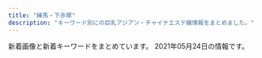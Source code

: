 ```yaml
---
title: "練馬・下赤塚"
description: "キーワード別にの巨乳アジアン・チャイナエステ嬢情報をまとめました。"
---
```


新着画像と新着キーワードをまとめています。
2021年05月24日の情報です。

<DmmAffiliateIns />
<KeywordTable
  shops={
    [
    {
        "keywords": {},
        "img_links": [],
        "name": "\u6e29\u30fb\u306c\u304f\u3082\u308a",
        "station": "\u4e0a\u677f\u6a4b\u99c5\u5317\u53e3",
        "url": "http://tenpo2.iest.info/"
    },
    {
        "url": "http://es-nerima.biz/",
        "img_links": [
            "http://es-nerima.biz/wp-content/uploads/2016/10/mika.jpg",
            "http://es-nerima.biz/wp-content/uploads/2016/10/mika-250x330.jpg",
            "http://es-nerima.biz/wp-content/themes/template-salon2/images/gallery4.jpg",
            "http://es-nerima.biz/wp-content/uploads/2016/10/gallery8-600x600.jpg",
            "http://es-nerima.biz/wp-content/uploads/2016/10/g3-250x330.jpg",
            "http://es-nerima.biz/wp-content/uploads/2016/10/girl-1-250x330.jpg",
            "http://es-nerima.biz/wp-content/uploads/2016/10/eri-250x330.jpg",
            "http://es-nerima.biz/wp-content/themes/template-salon2/images/pickup-frame.png",
            "http://es-nerima.biz/wp-content/themes/template-salon2/images/pickup-ttl.png",
            "http://es-nerima.biz/wp-content/themes/template-salon2/images/slider1.jpg",
            "http://es-nerima.biz/wp-content/themes/template-salon2/images/gallery3.jpg",
            "http://es-nerima.biz/wp-content/uploads/2016/10/g6.jpg",
            "http://es-nerima.biz/wp-content/themes/template-salon2/images/massage-de_88_31.jpg",
            "http://es-nerima.biz/wp-content/themes/template-salon2/images/magazine.jpg",
            "http://es-nerima.biz/wp-content/themes/template-salon2/images/camp-bnr.jpg",
            "http://es-nerima.biz/wp-content/uploads/2016/10/g1-250x330.jpg",
            "http://es-nerima.biz/wp-content/uploads/2016/10/gallery3.jpg",
            "http://es-nerima.biz/wp-content/themes/template-salon2/images/gallery-ttl.png",
            "http://es-nerima.biz/wp-content/uploads/2016/10/gallery8.jpg",
            "http://es-nerima.biz/wp-content/uploads/2016/10/g6-250x330.jpg",
            "http://es-nerima.biz/wp-content/uploads/2016/10/g4-250x330.jpg",
            "http://es-nerima.biz/wp-content/themes/template-salon2/images/news-ttl.png",
            "http://es-nerima.biz/wp-content/uploads/2016/10/girl-1.jpg",
            "http://es-nerima.biz/wp-content/uploads/2016/10/g5.jpg",
            "http://es-nerima.biz/wp-content/themes/template-salon2/images/gallery1.jpg",
            "http://es-nerima.biz/wp-content/themes/template-salon2/images/gallery2.jpg",
            "http://es-nerima.biz/wp-content/uploads/2016/10/gallery2.jpg",
            "http://es-nerima.biz/wp-content/uploads/2016/10/gallery1.jpg",
            "http://es-nerima.biz/wp-content/uploads/2016/10/g4.jpg",
            "http://cdn.dino-es.com/images/logo/88x31DinoEs.png",
            "http://es-nerima.biz/wp-content/themes/template-salon2/images/tel.png",
            "http://es-nerima.biz/wp-content/themes/template-salon2/images/newface-ttl.png",
            "http://es-nerima.biz/wp-content/uploads/2016/10/eri.jpg",
            "http://es-nerima.biz/wp-content/uploads/2016/10/gallery6.jpg",
            "http://es-nerima.biz/wp-content/uploads/2016/10/g5-250x330.jpg",
            "http://es-nerima.biz/wp-content/uploads/2016/10/gallery7.jpg",
            "http://es-nerima.biz/wp-content/uploads/2016/10/camp-bnr.jpg",
            "http://es-nerima.biz/wp-content/uploads/2016/10/gallery5.jpg",
            "http://es-nerima.biz/wp-content/uploads/2016/10/g3.jpg"
        ],
        "name": "\u3046\u3089\u3089",
        "station": "\u7df4\u99ac\u99c5\u5317\u53e3",
        "keywords": {}
    },
    {
        "keywords": {},
        "url": "http://aroma-p.info/",
        "station": "\u77f3\u795e\u4e95\u516c\u5712\u99c5\u5357\u53e3",
        "img_links": [],
        "name": "AROMA PLAZA \u30a2\u30ed\u30de\u30d7\u30e9\u30b6"
    },
    {
        "keywords": {},
        "name": "\u7d05\u6708",
        "station": "\u4e0b\u8d64\u585a\u99c5\u5317\u53e3",
        "img_links": [
            "http://www.es-kou.link/images/1.jpg",
            "http://www.es-kou.link/images/mobile.jpg",
            "http://www.es-kou.link/images/info.png",
            "http://www.es-kou.link/images/head.jpg",
            "http://www.es-kou.link/img/satomi1.jpg",
            "http://www.es-kou.link/img/mimi1.jpg",
            "http://www.es-kou.link/images/2.jpg",
            "http://www.es-kou.link/img/nana1.jpg",
            "http://www.es-kou.link/images/int1.png",
            "http://www.es-kou.link/images/sys1.jpg",
            "http://www.es-kou.link/images/sys3.png",
            "http://www.es-kou.link/images/int2.png",
            "http://www.es-kou.link/images/news.jpg",
            "http://www.es-kou.link/images/s1.png",
            "http://www.es-kou.link/images/sys2.jpg",
            "http://www.es-kou.link/images/b1.jpg",
            "http://www.es-kou.link/images/interior_t.jpg",
            "http://www.es-kou.link/images/b2.jpg",
            "http://www.es-kou.link/images/3.jpg",
            "http://www.es-kou.link/images/staff_t.jpg"
        ],
        "url": "http://www.es-kou.link/"
    },
    {
        "keywords": {
            "E": 6,
            "C": 17,
            "88": 1,
            "87": 4,
            "89": 1,
            "D": 2,
            "F": 1,
            "86": 4
        },
        "name": "\u30ad\u30e9\u30ad\u30e9",
        "url": "http://binrou.net/",
        "img_links": [
            "http://binrou.net/img/sta112.jpg",
            "http://binrou.net/i/img/sta98.jpg",
            "http://binrou.net/img/st115.jpg",
            "http://binrou.net/i/img/sta92.jpg",
            "http://binrou.net/i/img/sta108.jpg",
            "http://binrou.net/i/img/sta105.jpg",
            "http://binrou.net/i/img/r3.jpg",
            "http://binrou.net/i/img/sta89.jpg",
            "http://binrou.net/i/img/sta109.jpg",
            "http://binrou.net/i/img/sta117.jpg",
            "http://binrou.net/i/img/sta118.jpg",
            "http://binrou.net/i/img/acc.jpg",
            "http://binrou.net/i/img/st118.jpg",
            "http://binrou.net/img/st112.jpg",
            "http://binrou.net/img/st117.jpg",
            "http://binrou.net/img/sta119.jpg",
            "http://binrou.net/img/sta109.jpg",
            "http://binrou.net/img/st109.jpg",
            "http://binrou.net/img/mo.png",
            "http://binrou.net/img/s118.jpg",
            "http://binrou.net/i/img/sta104.jpg",
            "http://binrou.net/img/s116.jpg",
            "http://binrou.net/img/st111.jpg",
            "http://binrou.net/i/img/sta88.jpg",
            "http://binrou.net/img/sta117.jpg",
            "http://binrou.net/img/s117.jpg",
            "http://binrou.net/i/img/sta116.jpg",
            "http://binrou.net/img/sta114.jpg",
            "http://binrou.net/img/st119.jpg",
            "http://binrou.net/i/img/sta111.jpg",
            "http://binrou.net/img/s119.jpg",
            "http://binrou.net/img/s111.jpg",
            "http://binrou.net/img/s114.jpg",
            "http://binrou.net/img/s115.jpg",
            "http://binrou.net/img/s112.jpg",
            "http://binrou.net/img/sta118.jpg",
            "http://binrou.net/img/sta115.jpg",
            "http://binrou.net/i/img/sta115.jpg",
            "http://binrou.net/i/img/sta114.jpg",
            "http://binrou.net/i/img/sta100.jpg",
            "http://binrou.net/i/img/sta80.jpg",
            "http://binrou.net/img/st118.jpg",
            "http://binrou.net/img/fla.jpg",
            "http://binrou.net/img/st116.jpg",
            "http://binrou.net/img/sta116.jpg",
            "http://binrou.net/img/botton.jpg",
            "http://binrou.net/i/img/sta94.jpg",
            "http://binrou.net/i/img/r4.jpg",
            "http://binrou.net/img/pickup20.jpg",
            "http://binrou.net/img/acc.jpg",
            "http://binrou.net/i/img/sta119.jpg",
            "http://binrou.net/i/img/sta112.jpg",
            "http://binrou.net/i/img/r1.jpg",
            "http://binrou.net/i/img/r2.jpg",
            "http://binrou.net/i/img/sta97.jpg",
            "http://binrou.net/img/sta111.jpg",
            "http://binrou.net/img/st114.jpg"
        ],
        "station": "\u7df4\u99ac\u99c5\u897f\u53e3"
    },
    {
        "keywords": {
            "D": 6,
            "C": 13,
            "E": 14,
            "G": 3
        },
        "img_links": [
            "https://salasa.tokyo/wp-content/uploads/2021/04/s187alasa.jpg",
            "https://salasa.tokyo/wp-content/uploads/2020/02/8776salasa.jpg",
            "https://salasa.tokyo/wp-content/uploads/2020/02/21salasa.jpg",
            "https://salasa.tokyo/wp-content/themes/este/img/2.jpg",
            "https://salasa.tokyo/wp-content/themes/este/img/4.jpg",
            "https://salasa.tokyo/wp-content/themes/este/img/3.jpg",
            "https://salasa.tokyo/wp-content/uploads/2021/02/345salasa.jpg",
            "https://salasa.tokyo/wp-content/themes/este/img/call.png",
            "https://salasa.tokyo/wp-content/uploads/2020/02/1salasa.jpg",
            "https://salasa.tokyo/wp-content/themes/este/img/top-img021.png",
            "https://salasa.tokyo/wp-content/themes/este/img/top-img01b.png",
            "https://salasa.tokyo/wp-content/themes/este/img/tel_header.png",
            "https://salasa.tokyo/wp-content/themes/este/img/top-img01a.png",
            "https://salasa.tokyo/wp-content/themes/este/img/top-img05.png",
            "https://salasa.tokyo/wp-content/uploads/2020/03/897261salasa.jpg",
            "https://salasa.tokyo/wp-content/uploads/2020/02/11salasa.jpg",
            "https://salasa.tokyo/wp-content/themes/este/img/1.jpg",
            "https://salasa.tokyo/wp-content/uploads/2020/04/2311121salasa.jpg",
            "https://salasa.tokyo/wp-content/themes/este/img/top-img01.png",
            "https://salasa.tokyo/wp-content/themes/este/img/top-img04.png",
            "https://salasa.tokyo/wp-content/themes/este/img/tel_footer.png",
            "https://salasa.tokyo/wp-content/uploads/2020/02/32salasa.jpg",
            "https://salasa.tokyo/wp-content/themes/este/img/top-img02.png",
            "https://salasa.tokyo/wp-content/uploads/2020/02/41salasa.jpg"
        ],
        "station": "\u7df4\u99ac\u99c5\u897f\u53e3",
        "name": "\u3064\u307c\u307f",
        "url": "https://salasa.tokyo/"
    },
    {
        "station": "\u7df4\u99ac\u99c5\u897f\u53e3",
        "keywords": {
            "89": 1,
            "88": 2,
            "90": 3,
            "92": 1
        },
        "url": "http://ginzaangel.esnavi.work/",
        "name": "\u7df4\u99ac\u306e\u5929\u4f7f",
        "img_links": [
            "http://ginzaangel.esnavi.work/2/uploadimg/1615989115.jpeg",
            "http://ginzaangel.esnavi.work/2/uploadimg/1619341553.jpeg",
            "http://ginzaangel.esnavi.work/int1.png",
            "http://ginzaangel.esnavi.work/staff_t.jpg",
            "http://ginzaangel.esnavi.work/sys1.jpg",
            "http://ginzaangel.esnavi.work/sys2.jpg",
            "http://ginzaangel.esnavi.work/2/uploadimg/1615988408.jpeg",
            "http://ginzaangel.esnavi.work/2/uploadimg/1615989033.jpeg",
            "http://ginzaangel.esnavi.work/news.jpg",
            "http://ginzaangel.esnavi.work/2/uploadimg/1595657062.jpeg",
            "http://ginzaangel.esnavi.work/s1.png",
            "http://ginzaangel.esnavi.work/2/uploadimg/1601829474.jpeg",
            "http://ginzaangel.esnavi.work/2/uploadimg/1615988934.jpeg",
            "http://ginzaangel.esnavi.work/head.jpg"
        ]
    },
    {
        "url": "http://nymphe-est.biz/",
        "keywords": {
            "E": 1,
            "D": 2
        },
        "img_links": [
            "http://nymphe-est.biz/images/cg01.jpg",
            "http://nymphe-est.biz/images/stal.jpg",
            "http://nymphe-est.biz/images/m2.png",
            "http://nymphe-est.biz/images/no.png",
            "http://nymphe-est.biz/images/fla.jpg",
            "http://nymphe-est.biz/images/cg02.jpg",
            "http://nymphe-est.biz/images/cg03.jpg",
            "http://nymphe-est.biz/images/bul.jpg",
            "http://nymphe-est.biz/images/stat.jpg",
            "http://nymphe-est.biz/images/tit3.jpg",
            "http://nymphe-est.biz/images/m4.png",
            "http://nymphe-est.biz/images/spt.png",
            "http://nymphe-est.biz/images/m1.png",
            "http://nymphe-est.biz/images/accl.jpg",
            "http://nymphe-est.biz/images/tit2.jpg",
            "http://nymphe-est.biz/images/tit5.jpg",
            "http://nymphe-est.biz/images/m3.png",
            "http://nymphe-est.biz/images/tit6.jpg",
            "http://nymphe-est.biz/images/bur.jpg",
            "http://nymphe-est.biz/images/tit4.jpg",
            "http://nymphe-est.biz/images/tm.jpg",
            "http://nymphe-est.biz/images/m5.png",
            "http://nymphe-est.biz/images/m6.png",
            "http://nymphe-est.biz/images/top.png"
        ],
        "name": "\u59eb\u306e\u3086\u3073\u3055\u304d",
        "station": "\u6771\u6b66\u7df4\u99ac\u99c5\u5317\u53e3"
    },
    {
        "name": "\u30d1\u30ad\u30e9",
        "url": "http://pakira-massage.work/",
        "station": "\u8981\u753a\u99c55\u756a\u51fa\u53e3",
        "img_links": [
            "http://pakira-massage.work/i/img/r5.jpg",
            "http://pakira-massage.work/i/img/r3.jpg",
            "http://pakira-massage.work/i/img/r2.jpg",
            "http://pakira-massage.work/i/img/r4.jpg",
            "http://pakira-massage.work/img/campian.jpg",
            "http://pakira-massage.work/img/s1.jpg",
            "http://pakira-massage.work/img/mobile-1.png",
            "http://pakira-massage.work/i/img/sta1.jpg",
            "http://pakira-massage.work/i/img/r6.jpg",
            "http://pakira-massage.work/img/st2.jpg",
            "http://pakira-massage.work/img/botton.jpg",
            "http://pakira-massage.work/img/sta1.jpg",
            "http://pakira-massage.work/i/img/r1.jpg",
            "http://pakira-massage.work/img/st1.jpg",
            "http://pakira-massage.work/img/sta2.jpg",
            "http://pakira-massage.work/img/head.jpg",
            "http://pakira-massage.work/i/img/sta2.jpg",
            "http://pakira-massage.work/img/nos.jpg",
            "http://pakira-massage.work/i/img/st1.jpg",
            "http://pakira-massage.work/img/s2.jpg"
        ],
        "keywords": {
            "C": 11,
            "E": 1,
            "87": 1,
            "85": 2
        }
    },
    {
        "name": "\u30e9\u30b1\u30b7\u30b9\u5927\u6cc9\u5b66\u5712",
        "url": "http://lachesis.este88.com/",
        "img_links": [
            "http://lachesis.este88.com/gals/yuno3.jpg",
            "http://lachesis.este88.com/gals/aoi2.jpg",
            "http://lachesis.este88.com/gals/rinnka2.jpg",
            "http://lachesis.este88.com/gals/aoi3.jpg",
            "http://momipara.jp/img/link/momi234.jpg",
            "http://lachesis.este88.com/gals/ruka3.jpg",
            "http://lachesis.este88.com/gals/aoi1.jpg",
            "http://lachesis.este88.com/gals/narumi1.jpg",
            "http://lachesis.este88.com/gals/rinnka3.jpg",
            "http://lachesis.este88.com/gals/yuno1.jpg",
            "http://lachesis.este88.com/gals/mao1.jpg",
            "http://lachesis.este88.com/images/info5.jpg",
            "http://lachesis.este88.com/gals/miho2.jpg",
            "http://lachesis.este88.com/gals/miho1.jpg",
            "http://lachesis.este88.com/gals/maria1.jpg",
            "https://lachesis.este88.com/gals/mao1.jpg",
            "https://lachesis.este88.com/images/bg_header.jpg",
            "http://lachesis.este88.com/gals/nozomi4.jpg",
            "http://lachesis.este88.com/gals/itika3.jpg",
            "https://lachesis.este88.com/images/line.jpg",
            "http://lachesis.este88.com/gals/minami1.jpg",
            "http://lachesis.este88.com/gals/mao2.jpg",
            "http://lachesis.este88.com/images/line.jpg",
            "https://lachesis.este88.com/gals/yuno1.jpg",
            "https://lachesis.este88.com/gals/miku1.jpg",
            "https://lachesis.este88.com/gals/minami1.jpg",
            "https://lachesis.este88.com/gals/aoi1.jpg",
            "https://lachesis.este88.com/gals/nozomi1.jpg",
            "http://lachesis.este88.com/images/bg_header.jpg",
            "http://lachesis.este88.com/images/sysh3bar.png",
            "https://lachesis.este88.com/gals/tumugi1.jpg",
            "https://lachesis.este88.com/images/bg_header3.jpg",
            "http://lachesis.este88.com/gals/yuno2.jpg",
            "http://lachesis.este88.com/gals/nozomi2.jpg",
            "http://lachesis.este88.com/gals/rinnka4.jpg",
            "http://lachesis.este88.com/gals/tumugi2.jpg",
            "https://lachesis.este88.com/gals/maria1.jpg",
            "https://lachesis.este88.com/gals/narumi1.jpg",
            "http://lachesis.este88.com/gals/nozomi1.jpg",
            "http://lachesis.este88.com/gals/itika2.jpg",
            "http://lachesis.este88.com/gals/miku3.jpg",
            "http://lachesis.este88.com/images/bg_header3.jpg",
            "http://lachesis.este88.com/gals/tumugi3.jpg",
            "http://lachesis.este88.com/gals/miku2.jpg",
            "https://lachesis.este88.com/images/info5.jpg",
            "https://lachesis.este88.com/images/sysh3bar.png",
            "http://lachesis.este88.com/gals/ruka4.jpg",
            "https://lachesis.este88.com/gals/miho1.jpg",
            "http://lachesis.este88.com/gals/narumi3.jpg",
            "http://lachesis.este88.com/gals/ruka2.jpg",
            "https://lachesis.este88.com/gals/ruka1.jpg",
            "http://lachesis.este88.com/gals/tumugi1.jpg",
            "http://lachesis.este88.com/gals/miku1.jpg",
            "http://lachesis.este88.com/gals/nozomi3.jpg",
            "http://lachesis.este88.com/gals/narumi2.jpg",
            "http://lachesis.este88.com/gals/itika1.jpg",
            "http://lachesis.este88.com/gals/narumi4.jpg",
            "http://lachesis.este88.com/gals/ruka1.jpg",
            "https://lachesis.este88.com/gals/rinnka1.jpg",
            "http://lachesis.este88.com/gals/rinnka1.jpg",
            "http://lachesis.este88.com/gals/miho3.jpg",
            "http://lachesis.este88.com/gals/minami2.jpg",
            "https://lachesis.este88.com/gals/itika1.jpg"
        ],
        "station": "\u5927\u6cc9\u5b66\u5712\u99c5",
        "keywords": {
            "D": 2,
            "F": 4,
            "93": 1,
            "88": 2,
            "95": 1,
            "81": 1,
            "83": 2,
            "E": 1,
            "86": 1,
            "C": 4,
            "G": 1,
            "84": 1,
            "80": 1,
            "91": 3
        }
    },
    {
        "img_links": [
            "http://oasis.akasuri.xyz/staff/s1.jpg",
            "http://oasis.akasuri.xyz/staff/s2.jpg",
            "http://oasis.akasuri.xyz/images/bar-staff.png",
            "http://oasis.akasuri.xyz/images/b-tel.png",
            "http://oasis.akasuri.xyz/images/bar-photo.png",
            "http://oasis.akasuri.xyz/images/c-staff.png",
            "http://oasis.akasuri.xyz/images/c-top.png",
            "http://oasis.akasuri.xyz/images/fotter.png",
            "http://oasis.akasuri.xyz/images/c-photo.png",
            "http://oasis.akasuri.xyz/staff/s3.jpg"
        ],
        "station": "\u6210\u5897\u99c5\u5357\u53e3",
        "name": "\u30aa\u30a2\u30b7\u30b9",
        "keywords": {},
        "url": "http://oasis.akasuri.xyz/"
    },
    {
        "station": "\u7df4\u99ac\u99c5\u897f\u53e3",
        "name": "Smile -\u30b9\u30de\u30a4\u30eb-",
        "url": "http://www.smile.mensest.com/",
        "img_links": [
            "http://www.smile.mensest.com/img/btn_blog.png",
            "http://www.smile.mensest.com/img/ttl_news.png",
            "http://www.smile.mensest.com/files/003.jpg",
            "http://www.smile.mensest.com/img/btn_side_mobile.jpg",
            "http://www.smile.mensest.com/img/ttl_info.png",
            "http://www.smile.mensest.com/files/001.jpg",
            "http://www.smile.mensest.com/files/004.jpg",
            "http://www.smile.mensest.com/img/goback.jpg",
            "http://www.smile.mensest.com/img/pickup.jpg",
            "http://www.smile.mensest.com/files/002.jpg",
            "http://www.smile.mensest.com/img/header02.png"
        ],
        "keywords": {
            "88": 4,
            "87": 2,
            "85": 2,
            "C": 16,
            "D": 4
        }
    },
    {
        "station": "\u7df4\u99ac\u99c5\u897f\u53e3",
        "img_links": [
            "http://sh-dafei.work/uploads/190809/1-1ZP9125I01S.jpg",
            "http://sh-dafei.work/uploads/171031/1-1G0311G531445.jpg",
            "http://sh-dafei.work/uploads/171031/1-1G0311G556445.jpg",
            "http://sh-dafei.work/uploads/181206/1-1Q2061253211D.jpg",
            "http://sh-dafei.work/uploads/allimg/180612/1-1P612160305350.jpg",
            "http://sh-dafei.work/uploads/210326/1-210326140613257.jpg",
            "http://sh-dafei.work/uploads/190301/1-1Z30116320A41.jpg",
            "http://sh-dafei.work/uploads/181214/1-1Q214154222511.jpg",
            "http://sh-dafei.work/uploads/180612/1-1P6121601061c.jpg",
            "http://sh-dafei.work/uploads/180612/1-1P612160029349.jpg",
            "http://sh-dafei.work/uploads/171031/1-1G0311G344914.jpg",
            "http://sh-dafei.work/uploads/210219/1-210219105500300.jpg",
            "http://sh-dafei.work/uploads/171031/1-1G0311G4095M.jpg",
            "http://sh-dafei.work/uploads/201002/1-201002144Z11V.jpg",
            "http://sh-dafei.work/templets/default/pc/picture/s_staff.png",
            "http://sh-dafei.work/uploads/181207/1-1Q20G40K63R.jpg",
            "http://sh-dafei.work/uploads/190130/1-1Z130162635508.jpg",
            "http://sh-dafei.work/uploads/191115/1-191115132040J2.jpg",
            "http://sh-dafei.work/uploads/171031/1-1G0311G505933.jpg",
            "http://sh-dafei.work/templets/default/pc/picture/staffs.png",
            "http://sh-dafei.work/uploads/190329/1-1Z329151011c7.jpg",
            "http://sh-dafei.work/uploads/181207/1-1Q20G35320X0.png",
            "http://sh-dafei.work/uploads/181206/1-1Q2061249563O.jpg",
            "http://sh-dafei.work/uploads/201113/1-20111314213cQ.jpg",
            "http://sh-dafei.work/uploads/181206/1-1Q2061250494E.jpg",
            "http://sh-dafei.work/uploads/190924/1-1Z924151334121.jpg",
            "http://sh-dafei.work/templets/default/pc/picture/face.png",
            "http://sh-dafei.work/uploads/180227/1-1P22G40S5448.jpg",
            "http://sh-dafei.work/templets/default/pc/picture/s_pick.png",
            "http://sh-dafei.work/uploads/181206/1-1Q206125154224.jpg",
            "http://sh-dafei.work/templets/default/pc/picture/s_news.png",
            "http://sh-dafei.work/uploads/200117/1-20011G614144B.jpg",
            "http://sh-dafei.work/templets/default/pc/picture/end1.jpg",
            "http://sh-dafei.work/uploads/200612/1-200612154534W8.jpg"
        ],
        "url": "http://sh-dafei.work/",
        "name": "\u5927\u5983",
        "keywords": {}
    },
    {
        "url": "http://evergrace.tyo.cm/",
        "name": "\u30b8\u30e3\u30b9\u30df\u30f3",
        "keywords": {},
        "img_links": [],
        "station": "\u6210\u5897\u99c5"
    },
    {
        "station": "\u6c5f\u53e4\u7530\u99c5\u5357\u53e3",
        "keywords": {},
        "name": "\u512a\u30fb\u7f8e",
        "img_links": [
            "http://rose.este.work/index-25.htm.jpg",
            "http://rose.este.work/index-1.htm.jpg",
            "http://rose.este.work/index-26.htm.jpg",
            "http://rose.este.work/r3.jpg",
            "http://rose.este.work/sys1.png",
            "http://rose.este.work/unnamed.png",
            "http://rose.este.work/r5.jpg",
            "http://rose.este.work/resize_1500-450.jpg",
            "http://rose.este.work/index-24.htm.jpg",
            "http://rose.este.work/r4.jpg",
            "http://rose.este.work/resize_250.png",
            "http://rose.este.work/r1.jpg",
            "http://rose.este.work/totop.png",
            "http://rose.este.work/re.jpg"
        ],
        "url": "http://rose.este.work/"
    },
    {
        "img_links": [],
        "name": "\u59eb",
        "keywords": {},
        "station": "\u6210\u5897\u99c5",
        "url": "http://anzu.abnavi.info/"
    },
    {
        "station": "\u4e2d\u6751\u6a4b\u99c5",
        "url": "http://www.e-rakuraku.info/",
        "img_links": [
            "http://www.e-rakuraku.info/images/top.jpg",
            "http://www.e-rakuraku.info/images/tite-gallery.png",
            "http://www.e-rakuraku.info/images/newt.png",
            "http://www.e-rakuraku.info/images/tel.png",
            "http://www.e-rakuraku.info/images/g0.jpg",
            "http://www.e-rakuraku.info/images/s1.png",
            "http://www.e-rakuraku.info/images/s2.png",
            "http://www.e-rakuraku.info/images/huiyuan.png",
            "http://www.e-rakuraku.info/images/mobile.png",
            "http://www.e-rakuraku.info/images/g3.jpg",
            "http://www.e-rakuraku.info/images/g4.jpg",
            "http://www.e-rakuraku.info/images/tite-staff.png",
            "http://www.e-rakuraku.info/images/nei_03.jpg",
            "http://www.e-rakuraku.info/images/sr.png",
            "http://www.e-rakuraku.info/images/newfacet.png",
            "http://www.e-rakuraku.info/images/g1.jpg",
            "http://www.e-rakuraku.info/images/g5.jpg",
            "http://www.e-rakuraku.info/images/g2.jpg"
        ],
        "name": "\u697d\u697d",
        "keywords": {
            "C": 13
        }
    },
    {
        "name": "\u697d\u3005",
        "keywords": {},
        "station": "\u65b0\u685c\u53f0\u99c51\u756a\u51fa\u53e3",
        "url": "https://1270791003.wixsite.com/mysite/",
        "img_links": [
            "https://static.wixstatic.com/media/56292f_4d626237c2cd4806b0251dae4554758e.jpg",
            "https://static.wixstatic.com/media/56292f_3dc196c69ac04338b46a28f7dc0f4df2.jpg",
            "https://static.wixstatic.com/media/73ea4e_4f276738c0354f93b87840e2d55be62b~mv2.png",
            "https://static.wixstatic.com/media/73ea4e_73ca4971bac34776a53c8b09526abe0d~mv2.jpg"
        ]
    },
    {
        "station": "\u4e0b\u8d64\u585a\u99c5\u5317\u53e3",
        "keywords": {},
        "img_links": [
            "http://c-sakura.work/img/yuyu1.jpg",
            "http://c-sakura.work/images/head.jpg",
            "http://c-sakura.work/images/tel.jpg",
            "http://c-sakura.work/images/interior_t.jpg",
            "http://c-sakura.work/img/ami1.jpg",
            "http://c-sakura.work/images/2.jpg",
            "http://c-sakura.work/images/mobile.jpg",
            "http://c-sakura.work/images/staff_t.jpg",
            "http://c-sakura.work/images/3.jpg",
            "http://c-sakura.work/images/news.png",
            "http://c-sakura.work/images/1.jpg",
            "http://c-sakura.work/images/sys1.png",
            "http://c-sakura.work/images/sisu.png",
            "http://c-sakura.work/images/int2.png",
            "http://c-sakura.work/images/int1.png",
            "http://c-sakura.work/images/info.png",
            "http://c-sakura.work/img/yuri1.jpg"
        ],
        "name": "\u9577\u4e45*\u3061\u3087\u3046\u304d\u3085\u3046",
        "url": "http://c-sakura.work/"
    },
    {
        "keywords": {},
        "name": "\u6696\u5fc3",
        "img_links": [
            "http://www.hi-msg.com/dansin/images/mobile.jpg",
            "http://www.hi-msg.com/dansin/images/p-5.jpg",
            "http://www.hi-msg.com/dansin/images/s_info.jpg",
            "http://www.hi-msg.com/dansin/images/top.jpg",
            "http://www.hi-msg.com/dansin/images/s_news.jpg",
            "http://www.hi-msg.com/dansin/images/nav.jpg",
            "http://www.hi-msg.com/dansin/images/s_pick.jpg",
            "http://www.hi-msg.com/dansin/images/p-5-1.jpg",
            "http://www.hi-msg.com/dansin/images/1.jpg",
            "http://www.hi-msg.com/dansin/images/p-7.jpg",
            "http://www.hi-msg.com/dansin/images/end1.jpg",
            "http://www.hi-msg.com/dansin/images/p-9.jpg",
            "http://www.hi-msg.com/dansin/images/p-2.jpg",
            "http://www.hi-msg.com/dansin/images/p-6.jpg",
            "http://www.hi-msg.com/dansin/images/p-2-1.jpg",
            "http://www.hi-msg.com/dansin/images/p-8.jpg",
            "http://www.hi-msg.com/dansin/images/p-9-1.jpg",
            "http://www.hi-msg.com/dansin/images/top1.jpg",
            "http://www.hi-msg.com/dansin/images/s_face.jpg",
            "http://www.hi-msg.com/dansin/images/p-6-1.jpg"
        ],
        "station": "\u3068\u304d\u308f\u53f0\u99c5\u5357\u53e3",
        "url": "http://www.hi-msg.com/dansin/"
    },
    {
        "name": "A-CLASS\uff5e\u30a8\u30fc\u30af\u30e9\u30b9\uff5e",
        "img_links": [
            "http://aclass.estheya.com/css/staff/staff001-b.jpg",
            "http://aclass.estheya.com/css/staff/staff006.jpg",
            "http://aclass.estheya.com/css/staff/staff001.jpg",
            "http://aclass.estheya.com/css/m-top004.jpg",
            "http://aclass.estheya.com/css/staff/staff0004.jpg",
            "http://aclass.estheya.com/css/m-head04.jpg",
            "http://aclass.estheya.com/css/staff/staff0003.jpg",
            "http://aclass.estheya.com/css/left.jpg",
            "http://aclass.estheya.com/css/cam01.jpg",
            "http://aclass.estheya.com/css/staff/staff002.jpg",
            "http://aclass.estheya.com/css/staff/staff005.jpg",
            "http://aclass.estheya.com/css/m-head02.jpg",
            "http://aclass.estheya.com/css/right.jpg",
            "http://aclass.estheya.com/images/call.png"
        ],
        "keywords": {
            "90": 3,
            "E": 1,
            "86": 1,
            "89": 1,
            "C": 2,
            "92": 1,
            "D": 3
        },
        "station": "\u7df4\u99ac\u99c5",
        "url": "http://aclass.estheya.com/"
    },
    {
        "img_links": [
            "http://himawari.est-u.com/images/therpist.jpg",
            "http://himawari.est-u.com/images/index2_08.jpg",
            "http://himawari.est-u.com/staff/asuka.jpg",
            "http://himawari.est-u.com/images/index_04.jpg",
            "http://himawari.est-u.com/images/a2.jpg",
            "http://himawari.est-u.com/staff/umi.jpg",
            "http://himawari.est-u.com/staff/yumi.jpg",
            "http://himawari.est-u.com/images/index_08.jpg",
            "http://himawari.est-u.com/images/down.jpg",
            "http://himawari.est-u.com/staff/risa.jpg",
            "http://himawari.est-u.com/images/index_02.jpg",
            "http://himawari.est-u.com/staff/emi.jpg",
            "http://himawari.est-u.com/staff/yuki.jpg",
            "http://himawari.est-u.com/staff/izumi.jpg",
            "http://himawari.est-u.com/images/a1.jpg",
            "http://himawari.est-u.com/images/index_10.jpg",
            "http://himawari.est-u.com/staff/nami.jpg",
            "http://himawari.est-u.com/staff/sakura.jpg"
        ],
        "url": "http://himawari.est-u.com/",
        "station": "\u7df4\u99ac\u99c5\u5357\u53e3",
        "keywords": {
            "C": 7
        },
        "name": "\u3072\u307e\u308f\u308a"
    },
    {
        "station": "\u7df4\u99ac\u99c5\u5317\u53e3",
        "keywords": {
            "C": 7
        },
        "name": "\u6708\u306e\u604b",
        "img_links": [
            "http://moonlove.est-u.com/images/index3_06.jpg",
            "http://moonlove.est-u.com/images/icon_000.jpg",
            "http://moonlove.est-u.com/images/index_12.jpg",
            "http://moonlove.est-u.com/staff/sakura.jpg",
            "http://moonlove.est-u.com/images/s4.jpg",
            "http://moonlove.est-u.com/images/index_04.jpg",
            "http://moonlove.est-u.com/images/index_05.jpg",
            "http://moonlove.est-u.com/images/index_14.jpg",
            "http://moonlove.est-u.com/staff/miki.jpg",
            "http://moonlove.est-u.com/images/s5.jpg",
            "http://moonlove.est-u.com/staff/nami.jpg",
            "http://moonlove.est-u.com/images/index_07.jpg",
            "http://moonlove.est-u.com/staff/ayumi.jpg",
            "http://moonlove.est-u.com/images/s3.jpg",
            "http://moonlove.est-u.com/images/index_02.jpg",
            "http://moonlove.est-u.com/images/index2_06.jpg",
            "http://moonlove.est-u.com/images/index_10.jpg",
            "http://moonlove.est-u.com/images/index_08.jpg",
            "http://moonlove.est-u.com/images/staff_09.jpg",
            "http://moonlove.est-u.com/images/index_19.jpg",
            "http://moonlove.est-u.com/staff/hitomi.jpg",
            "http://moonlove.est-u.com/images/index_16.jpg",
            "http://moonlove.est-u.com/images/s1.jpg",
            "http://moonlove.est-u.com/images/s6.jpg",
            "http://moonlove.est-u.com/images/index_17.jpg",
            "http://moonlove.est-u.com/images/index_15.jpg",
            "http://moonlove.est-u.com/staff/kaori.jpg",
            "http://moonlove.est-u.com/images/s8.jpg",
            "http://moonlove.est-u.com/images/index1_06.jpg",
            "http://moonlove.est-u.com/images/index_13.jpg"
        ],
        "url": "http://moonlove.est-u.com/"
    },
    {
        "keywords": {},
        "img_links": [
            "http://www.relaxes.info/images/rec.png",
            "http://www.relaxes.info/images/header_bg.png",
            "http://www.relaxes.info/images/ttl_staff.png",
            "http://www.relaxes.info/images/info.jpg",
            "http://www.relaxes.info/up/uploads/20180315212810me.jpg",
            "http://www.relaxes.info/up/uploads/2017071800271212.jpg",
            "http://www.relaxes.info/images/price.jpg",
            "http://www.relaxes.info/images/s1.png",
            "http://www.relaxes.info/images/ttl_qj.png",
            "http://www.relaxes.info/images/t1.png",
            "http://www.relaxes.info/up/uploads/20210313172020j.jpg",
            "http://www.relaxes.info/images/t2.png",
            "http://www.relaxes.info/images/ttl_price.png"
        ],
        "name": "\u8776",
        "url": "http://www.relaxes.info/",
        "station": "\u4e0a\u677f\u6a4b\u99c5\u5317\u53e3"
    },
    {
        "keywords": {
            "E": 2,
            "F": 2,
            "D": 9,
            "86": 1,
            "89": 1,
            "87": 5,
            "88": 4,
            "84": 1,
            "C": 22,
            "85": 2
        },
        "name": "\u30dd\u30f3\u30d5\u30fc",
        "station": "\u7df4\u99ac\u99c5\u897f\u53e3",
        "url": "http://ponfu-massage.work/",
        "img_links": [
            "http://ponfu-massage.work/img/st44.jpg",
            "http://ponfu-massage.work/img/st45.jpg",
            "http://ponfu-massage.work/img/s41.jpg",
            "http://ponfu-massage.work/img/s30.jpg",
            "http://ponfu-massage.work/i/img/sta41.jpg",
            "http://ponfu-massage.work/img/sta28.jpg",
            "http://ponfu-massage.work/img/botton.jpg",
            "http://ponfu-massage.work/img/s39.jpg",
            "http://ponfu-massage.work/img/sta30.jpg",
            "http://ponfu-massage.work/img/acc6.jpg",
            "http://ponfu-massage.work/i/img/sta42.jpg",
            "http://ponfu-massage.work/i/img/r3.jpg",
            "http://ponfu-massage.work/img/s45.jpg",
            "http://ponfu-massage.work/img/st39.jpg",
            "http://ponfu-massage.work/img/acc10.jpg",
            "http://ponfu-massage.work/i/img/r4.jpg",
            "http://ponfu-massage.work/i/img/r2.jpg",
            "http://ponfu-massage.work/img/s46.jpg",
            "http://ponfu-massage.work/img/s44.jpg",
            "http://ponfu-massage.work/i/img/st45.jpg",
            "http://ponfu-massage.work/img/st35.jpg",
            "http://ponfu-massage.work/img/s38.jpg",
            "http://ponfu-massage.work/img/acc1.jpg",
            "http://ponfu-massage.work/img/sta38.jpg",
            "http://ponfu-massage.work/img/st42.jpg",
            "http://ponfu-massage.work/img/acc4.jpg",
            "http://ponfu-massage.work/img/sta46.jpg",
            "http://ponfu-massage.work/img/st43.jpg",
            "http://ponfu-massage.work/img/sta45.jpg",
            "http://ponfu-massage.work/img/s43.jpg",
            "http://ponfu-massage.work/img/sta42.jpg",
            "http://ponfu-massage.work/img/sta43.jpg",
            "http://ponfu-massage.work/img/st30.jpg",
            "http://ponfu-massage.work/img/st28.jpg",
            "http://ponfu-massage.work/img/st41.jpg",
            "http://ponfu-massage.work/img/sta39.jpg",
            "http://ponfu-massage.work/img/sta44.jpg",
            "http://ponfu-massage.work/i/img/sta39.jpg",
            "http://ponfu-massage.work/img/acc3.jpg",
            "http://ponfu-massage.work/img/acc2.jpg",
            "http://ponfu-massage.work/i/img/sta38.jpg",
            "http://ponfu-massage.work/i/img/sta28.jpg",
            "http://ponfu-massage.work/i/img/sta44.jpg",
            "http://ponfu-massage.work/img/sta35.jpg",
            "http://ponfu-massage.work/img/st46.jpg",
            "http://ponfu-massage.work/img/sta41.jpg",
            "http://ponfu-massage.work/i/img/sta43.jpg",
            "http://ponfu-massage.work/img/acc9.jpg",
            "http://ponfu-massage.work/img/s47.jpg",
            "http://ponfu-massage.work/img/st47.jpg",
            "http://ponfu-massage.work/i/img/sta47.jpg",
            "http://ponfu-massage.work/i/img/sta30.jpg",
            "http://ponfu-massage.work/i/img/sta45.jpg",
            "http://ponfu-massage.work/i/img/sta46.jpg",
            "http://ponfu-massage.work/img/sta47.jpg",
            "http://ponfu-massage.work/img/acc7.jpg",
            "http://ponfu-massage.work/img/s42.jpg",
            "http://ponfu-massage.work/img/st18.jpg",
            "http://ponfu-massage.work/img/acc5.jpg",
            "http://ponfu-massage.work/i/img/sta24.jpg",
            "http://ponfu-massage.work/img/st38.jpg",
            "http://ponfu-massage.work/img/acc8.jpg",
            "http://ponfu-massage.work/i/img/r1.jpg",
            "http://ponfu-massage.work/img/campian.jpg"
        ]
    },
    {
        "station": "\u685c\u53f0\u99c5\u5317\u53e3",
        "keywords": {
            "D": 72,
            "85": 36,
            "88": 24,
            "87": 12,
            "E": 60,
            "86": 24
        },
        "url": "http://margaret.ests.jp/",
        "name": "\u30de\u30fc\u30ac\u30ec\u30c3\u30c8",
        "img_links": [
            "http://margaret.ests.jp/photos/sites/29/2020/04/2020040205541033.jpg",
            "http://margaret.ests.jp/images/service4.jpg",
            "http://margaret.ests.jp/photos/sites/29/2020/06/2020062814010219.jpeg",
            "http://margaret.ests.jp/images/top.jpg",
            "http://margaret.ests.jp/images/info.jpg",
            "http://margaret.ests.jp/images/room2.jpg",
            "http://margaret.ests.jp/photos/sites/29/2020/05/202005281752578.jpg",
            "http://margaret.ests.jp/images/s_staff.png",
            "http://margaret.ests.jp/images/service3.jpg",
            "http://margaret.ests.jp/photos/sites/29/2020/08/2020082222274080.jpeg",
            "http://margaret.ests.jp/images/service1.jpg",
            "http://margaret.ests.jp/images/service2.jpg",
            "http://margaret.ests.jp/photos/sites/29/2020/04/202004081414540.jpg",
            "http://margaret.ests.jp/photos/sites/29/2020/03/2020032709162529.jpg",
            "http://margaret.ests.jp/images/room4.jpg",
            "http://margaret.ests.jp/images/s_news.jpg",
            "http://margaret.ests.jp/images/room1.jpg",
            "http://margaret.ests.jp/photos/sites/29/2020/04/2020041014190824.jpg",
            "http://margaret.ests.jp/images/s_service.png",
            "http://margaret.ests.jp/photos/sites/29/2020/04/202004102157462.jpeg",
            "http://margaret.ests.jp/photos/sites/29/2020/06/202006301829174.jpeg",
            "http://margaret.ests.jp/images/s_pick.jpg",
            "http://margaret.ests.jp/images/mobile.jpg",
            "http://margaret.ests.jp/photos/sites/29/2020/08/2020080615352994.jpeg",
            "http://margaret.ests.jp/images/room3.jpg",
            "http://margaret.ests.jp/photos/sites/29/2021/01/2021011511194654.jpg"
        ]
    },
    {
        "station": "\u4e2d\u6751\u6a4b\u99c5\u5357\u53e3",
        "name": "\u30b9\u30a6\u30a3\u30fc\u30c8",
        "keywords": {},
        "img_links": [
            "http://www.es-yas.click/img/riri1.jpg",
            "http://www.es-yas.click/images/1.jpg",
            "http://www.es-yas.click/images/ac1.png",
            "http://www.es-yas.click/images/int2.png",
            "http://www.es-yas.click/images/sys2.png",
            "http://www.es-yas.click/images/head.jpg",
            "http://www.es-yas.click/images/sys1.png",
            "http://www.es-yas.click/images/newface.png",
            "http://www.es-yas.click/images/news.jpg",
            "http://www.es-yas.click/img/sayuri1.jpg",
            "http://www.es-yas.click/images/interior_t.jpg",
            "http://www.es-yas.click/images/int1.png",
            "http://www.es-yas.click/images/info.png",
            "http://www.es-yas.click/images/2.jpg",
            "http://www.es-yas.click/images/mobile.jpg",
            "http://www.es-yas.click/images/s1.png",
            "http://www.es-yas.click/images/sirase.jpg",
            "http://www.es-yas.click/img/mari1.jpg",
            "http://www.es-yas.click/images/3.jpg",
            "http://www.es-yas.click/images/staff_t.jpg",
            "http://www.es-yas.click/images/tel.jpg"
        ],
        "url": "http://www.es-yas.click/"
    },
    {
        "img_links": [
            "http://siesta.ests.jp/photos/sites/39/2021/01/2021011116333493.jpg",
            "http://siesta.ests.jp/images/s-staff.jpg",
            "http://siesta.ests.jp/images/s-recriut.jpg",
            "http://siesta.ests.jp/photos/sites/39/2021/04/2021040818055925.jpg",
            "http://siesta.ests.jp/photos/sites/39/2021/01/2021011116333298.jpg",
            "http://siesta.ests.jp/images/info.jpg",
            "http://siesta.ests.jp/images/acc4.jpg",
            "http://siesta.ests.jp/images/acc1.jpg",
            "http://siesta.ests.jp/images/acc3.jpg",
            "http://siesta.ests.jp/images/news.jpg",
            "http://siesta.ests.jp/images/mobile1.jpg",
            "http://siesta.ests.jp/photos/sites/39/2021/04/2021042011331872.jpg",
            "http://siesta.ests.jp/images/top.png",
            "http://siesta.ests.jp/images/mobile.jpg",
            "http://siesta.ests.jp/images/acc2.jpg",
            "http://siesta.ests.jp/images/pick.jpg"
        ],
        "name": "\u30b7\u30a8\u30b9\u30bf",
        "station": "\u5927\u6cc9\u5b66\u5712\u99c5\u5317\u53e3",
        "url": "http://siesta.ests.jp/",
        "keywords": {
            "85": 10,
            "83": 5,
            "88": 5,
            "D": 15
        }
    },
    {
        "keywords": {
            "C": 8
        },
        "station": "\u7df4\u99ac\u99c5\u5357\u53e3",
        "img_links": [
            "http://www.nerima-rose.com/images/index-rosa_09.jpg",
            "http://www.nerima-rose.com/images/staff/17/2/ena.jpg",
            "http://www.nerima-rose.com/images/nav/nav-acc.jpg",
            "http://www.nerima-rose.com/images/shop/11.jpg",
            "http://www.nerima-rose.com/images/rosa-pindao_09.jpg",
            "http://www.nerima-rose.com/cgi-bin/topics/img/16-1.jpg",
            "http://www.nerima-rose.com/images/rosa-pindao_07.jpg",
            "http://www.nerima-rose.com/images/images/sys2018_03.jpg",
            "http://www.nerima-rose.com/images/rosa-sys_04.jpg",
            "http://www.nerima-rose.com/images/staff/18/ayumi.jpg",
            "http://www.nerima-rose.com/images/sys3.jpg",
            "http://www.nerima-rose.com/images/aroma/r2.jpg",
            "http://www.nerima-rose.com/images/nav/nav-rec.jpg",
            "http://www.nerima-rose.com/images/staff/16/kaori2.jpg",
            "http://www.nerima-rose.com/images/index-rosa_04.jpg",
            "http://www.nerima-rose.com/images/images/sys2018_06.jpg",
            "http://www.nerima-rose.com/images/aroma/r1.jpg",
            "http://www.nerima-rose.com/images/staff/17/2/nana.png",
            "http://www.nerima-rose.com/images/staff/18/misaki.jpg",
            "http://www.nerima-rose.com/images/shop/4/s1.jpg",
            "http://www.nerima-rose.com/images/staff/18/hina.jpg",
            "http://www.nerima-rose.com/images/shop/h1.jpg",
            "http://www.nerima-rose.com/images/staff/16/aya2.jpg",
            "http://www.nerima-rose.com/images/aroma/r3.jpg",
            "http://www.nerima-rose.com/images/shop/3/sh1.jpg",
            "http://www.nerima-rose.com/images/staff/17/riri.jpg",
            "http://www.nerima-rose.com/images/rosa-sys_09a.jpg",
            "http://www.nerima-rose.com/images/index-rosa_02.jpg"
        ],
        "url": "http://www.nerima-rose.com/",
        "name": "ROSE"
    },
    {
        "keywords": {},
        "img_links": [
            "http://c-ikoi.work/images/staff_t.jpg",
            "http://c-ikoi.work/images/tel.jpg",
            "http://c-ikoi.work/images/sys1.jpg",
            "http://c-ikoi.work/images/concept.jpg",
            "http://c-ikoi.work/images/interior_t.jpg",
            "http://c-ikoi.work/images/rec1.png",
            "http://c-ikoi.work/images/int1.png",
            "http://c-ikoi.work/images/rec2.png",
            "http://c-ikoi.work/images/sys3.png",
            "http://c-ikoi.work/images/sys2.jpg",
            "http://c-ikoi.work/images/1.jpg",
            "http://c-ikoi.work/img/aoi1.jpg",
            "http://c-ikoi.work/img/yuki1.jpg",
            "http://c-ikoi.work/images/mobile.jpg",
            "http://c-ikoi.work/images/int3.png",
            "http://c-ikoi.work/images/int2.png",
            "http://c-ikoi.work/images/news.jpg",
            "http://c-ikoi.work/images/4.jpg",
            "http://c-ikoi.work/images/3.jpg",
            "http://c-ikoi.work/images/2.jpg",
            "http://c-ikoi.work/img/moe1.jpg",
            "http://c-ikoi.work/images/line.png",
            "http://c-ikoi.work/img/rina1.jpg",
            "http://c-ikoi.work/images/head.jpg"
        ],
        "name": "\u61a9",
        "station": "\u5927\u5c71\u99c5\u5357\u53e3",
        "url": "http://c-ikoi.work/"
    }
]
}
/>
<DmmAffiliateScript />
